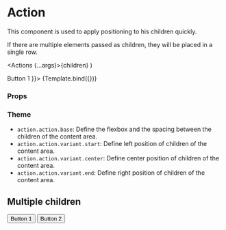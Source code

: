 
<Meta title="Components/Action/Actions" component={Actions} />

# Action

This component is used to apply positioning to his children quickly.

If there are multiple elements passed as children, they will be placed in a single row.

  <Actions {...args}>{children}</Actions>
)

<Canvas>
  <Story name="Default" args={{ children: <Button>Button 1</Button> }}>
    {Template.bind({})}
  </Story>
</Canvas>

### Props

<ArgsTable story="Default" />

### Theme

- `action.action.base`: Define the flexbox and the spacing between the children of the content area.
- `action.action.variant.start`: Define left position of children of the content area.
- `action.action.variant.center`: Define center position of children of the content area.
- `action.action.variant.end`: Define right position of children of the content area.

## Multiple children

<Canvas>
  <Story name="Multiple children">
    <Actions>
      <Button>Button 1</Button>
      <Button>Button 2</Button>
    </Actions>
  </Story>
</Canvas>
